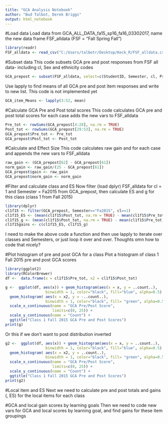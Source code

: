 ```yaml
---
title: "GCA Analysis Notebook"
author: "Bud Talbot, Derek Briggs"
output: html_notebook
---
```


#Load data
Load data from GCA_ALL_DATA_fa15_sp16_fa16_03302017, name the new data frame FSF_alldata (FSF = "Fall Spring Fall")
```r
library(readr)
FSF_alldata <- read_csv("C:/Users/talbotr/Desktop/Keck_R/FSF_alldata.csv")
```

#Subset data
This code subsets GCA pre and post responses from FSF all data- including cl, Sex and ethnicity codes
```r
GCA_prepost <- subset(FSF_alldata, select=c(StudentID, Semester, cl, Pre1:Post25, Sex:Demo4White5))
```


Use lapply to find means of all GCA pre and post item responses and write to new list. This code is not implemented yet
```r
GCA_item_Means <- lapply(3:52, mean)
```

#Calculate GCA Pre and Post total scores
This code calculates GCA pre and post total scores for each case adds the new vars to  FSF_alldata
```r
Pre_tot <- rowSums(GCA_prepost[4:28], na.rm = TRUE)
Post_tot <- rowSums(GCA_prepost[29:53], na.rm = TRUE)
GCA_prepost$Pre_tot <- Pre_tot
GCA_prepost$Post_tot <- Post_tot
```

#Calculate <g> and Effect Size
This code calculates raw gain and <g> for each case and appends the new vars to FSF_alldata
```r
raw_gain <- (GCA_prepost[62] - GCA_prepost[61])
norm_gain <- raw_gain/(25 - GCA_prepost[61]) 
GCA_prepost$gain <- raw_gain
GCA_prepost$norm_gain <- norm_gain
```

#Filter and calculate class <g> and ES
Now filter (load dplyr) FSF_alldata for cl = 1 and Semester = Fa2015 from GCA_prepost, then calculate ES and g for this class (class 1 from Fall 2015)
```r
library(dplyr)
cl1f15 <- filter(GCA_prepost, Semester=="Fa2015", cl==1)
cl1f15_ES <- (mean(cl1f15$Post_tot, na.rm = TRUE) - mean(cl1f15$Pre_tot, na.rm = TRUE))/sd(cl1f15$Pre_tot, na.rm = TRUE)
cl1f15_g <- (mean(cl1f15$Post_tot, na.rm = TRUE) - mean(cl1f15$Pre_tot, na.rm = TRUE))/(25-mean(cl1f15$Pre_tot, na.rm = TRUE))
cl1f15gains <- c(cl1f15_ES, cl1f15_g)
```


I need to make the above code a function and then use lapply to iterate over classes and Semesters, or just loop it over and over. Thoughts omn how to code that nicely?


#Plot histogram of pre and post GCA for a class
Plot a histogram of class 1 Fall 2015 pre and post GCA scores
```r
library(ggplot2)
library(RColorBrewer)
df <-  data.frame(x = cl1f15$Pre_tot, x2 = cl1f15$Post_tot)

g <-  ggplot(df, aes(x)) + geom_histogram(aes(x = x, y = ..count..),
                  binwidth = 1, color="black", fill="blue", alpha=0.5) + 
  geom_histogram( aes(x = x2, y = -..count..), 
                  binwidth = 1, color="black", fill= "green", alpha=0.5) +
  scale_x_continuous(name = "GCA Pre/Post Score", 
                     limits=c(0, 25)) +
  scale_y_continuous(name = "Count") +
  ggtitle("Class 1 Fall 2015 GCA Pre and Post Scores")
print(g)
```

Or this if we don't want to post distribution inverted
```r
g2 <-  ggplot(df, aes(x)) + geom_histogram(aes(x = x, y = ..count..),
                  binwidth = 1, color="black", fill="blue", alpha=0.5) + 
  geom_histogram( aes(x = x2, y = ..count..), 
                  binwidth = 1, color="black", fill= "green", alpha=0.5) +
  scale_x_continuous(name = "GCA Pre/Post Score", 
                     limits=c(0, 25)) +
  scale_y_continuous(name = "Count") +
  ggtitle("Class 1 Fall 2015 GCA Pre and Post Scores")
print(g2)
```


#Local item <g> and ES
Next we need to calculate pre and post totals and gains (<g>, ES) for the local items for each class

#GCA and local gain scores by learning goals
Then we need to code new vars for GCA and local scores by learning goal, and find gains for these item groupings

